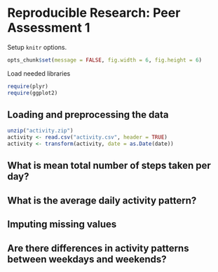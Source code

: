 
# Reproducible Research: Peer Assessment 1
Setup `knitr` options.
```r
opts_chunk$set(message = FALSE, fig.width = 6, fig.height = 6)
```
Load needed libraries
```r
require(plyr)
require(ggplot2)
```

## Loading and preprocessing the data
```r
unzip("activity.zip")
activity <- read.csv("activity.csv", header = TRUE)
activity <- transform(activity, date = as.Date(date))
```


## What is mean total number of steps taken per day?


## What is the average daily activity pattern?


## Imputing missing values


## Are there differences in activity patterns between weekdays and weekends?




